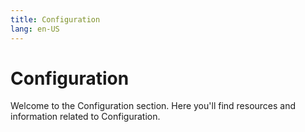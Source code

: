 ```yaml
---
title: Configuration
lang: en-US
---
```



# Configuration

Welcome to the Configuration section. Here you'll find resources and information related to Configuration.

<Cards>
  <Card title="Batcher configuration" href="/builders/chain-operators/configuration/batcher" />
  <Card title="Chain operator configurations" href="/builders/chain-operators/configuration/overview" />
  <Card title="Proposer configuration" href="/builders/chain-operators/configuration/proposer" />
  <Card title="Rollup deployment configuration" href="/builders/chain-operators/configuration/rollup" />
</Cards>